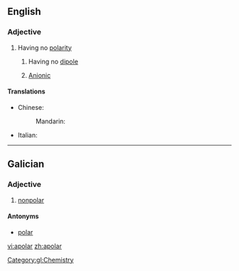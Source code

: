 ==English==

===Adjective===
{{en-adj}}

# Having no [[polarity]]
## {{context|chemistry|physics|lang=en}} Having no [[dipole]]
## {{context|chemistry|lang=en}} [[anionic|Anionic]]

====Translations====
{{trans-top|having no polarity}}
* Chinese:
*: Mandarin: {{t|cmn|非极性|tr=FeiJiXing|sc=Hani}}
{{trans-mid}}
* Italian: {{t-|it|apolare}}
{{trans-bottom}}

----

==Galician==

===Adjective===
{{gl-adj|f=apolar|pl=apolares}}

# [[nonpolar]]

====Antonyms====
* [[polar]]

[[Category:gl:Chemistry]]

[[vi:apolar]]
[[zh:apolar]]